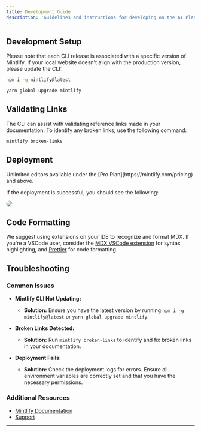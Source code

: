 ```yaml
---
title: Development Guide
description: 'Guidelines and instructions for developing on the AI Platform'
---
```


## Development Setup

Please note that each CLI release is associated with a specific version of Mintlify. If your local website doesn't align with the production version, please update the CLI:

<CodeGroup>

```bash npm
npm i -g mintlify@latest
```

```bash yarn
yarn global upgrade mintlify
```

</CodeGroup>

## Validating Links

The CLI can assist with validating reference links made in your documentation. To identify any broken links, use the following command:

```bash
mintlify broken-links
```

## Deployment

<Tip>
  Unlimited editors available under the [Pro Plan](https://mintlify.com/pricing) and above.
</Tip>

If the deployment is successful, you should see the following:

<Frame>
  <img src="/images/checks-passed.png" style="border-radius: 0.5rem;" />
</Frame>

## Code Formatting

We suggest using extensions on your IDE to recognize and format MDX. If you're a VSCode user, consider the [MDX VSCode extension](https://marketplace.visualstudio.com/items?itemName=unifiedjs.vscode-mdx) for syntax highlighting, and [Prettier](https://marketplace.visualstudio.com/items?itemName=esbenp.prettier-vscode) for code formatting.

## Troubleshooting

### Common Issues

- **Mintlify CLI Not Updating:**
  - **Solution:** Ensure you have the latest version by running `npm i -g mintlify@latest` or `yarn global upgrade mintlify`.

- **Broken Links Detected:**
  - **Solution:** Run `mintlify broken-links` to identify and fix broken links in your documentation.

- **Deployment Fails:**
  - **Solution:** Check the deployment logs for errors. Ensure all environment variables are correctly set and that you have the necessary permissions.

### Additional Resources

- [Mintlify Documentation](https://mintlify.com/docs)
- [Support](https://mintlify.com/support)

---
